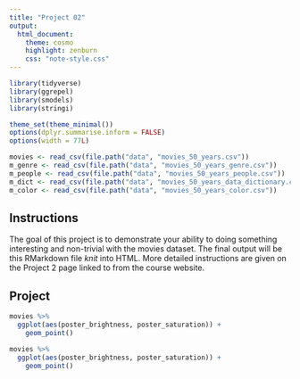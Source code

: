 ```yaml
---
title: "Project 02"
output:
  html_document:
    theme: cosmo
    highlight: zenburn
    css: "note-style.css"
---
```


```r
library(tidyverse)
library(ggrepel)
library(smodels)
library(stringi)

theme_set(theme_minimal())
options(dplyr.summarise.inform = FALSE)
options(width = 77L)

movies <- read_csv(file.path("data", "movies_50_years.csv"))
m_genre <- read_csv(file.path("data", "movies_50_years_genre.csv"))
m_people <- read_csv(file.path("data", "movies_50_years_people.csv"))
m_dict <- read_csv(file.path("data", "movies_50_years_data_dictionary.csv"))
m_color <- read_csv(file.path("data", "movies_50_years_color.csv"))
```

## Instructions

The goal of this project is to demonstrate your ability to doing something 
interesting and non-trivial with the movies dataset. The final output will be
this RMarkdown file *knit* into HTML. More detailed instructions are given 
on the Project 2 page linked to from the course website.

## Project 

```r
movies %>%
  ggplot(aes(poster_brightness, poster_saturation)) +
    geom_point()
```


```r
movies %>%
  ggplot(aes(poster_brightness, poster_saturation)) +
    geom_point()
```
